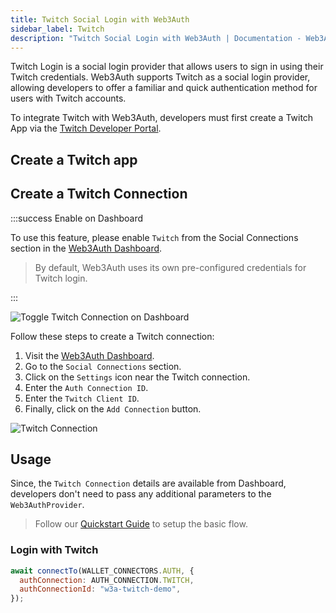 ```yaml
---
title: Twitch Social Login with Web3Auth
sidebar_label: Twitch
description: "Twitch Social Login with Web3Auth | Documentation - Web3Auth"
---
```




Twitch Login is a social login provider that allows users to sign in using their Twitch credentials.
Web3Auth supports Twitch as a social login provider, allowing developers to offer a familiar and
quick authentication method for users with Twitch accounts.

To integrate Twitch with Web3Auth, developers must first create a Twitch App via the
[Twitch Developer Portal](https://dev.twitch.tv/console/apps).

## Create a Twitch app

<SetupTwitch />

## Create a Twitch Connection

:::success Enable on Dashboard

To use this feature, please enable `Twitch` from the Social Connections section in the
[Web3Auth Dashboard](https://dashboard.web3auth.io).

> By default, Web3Auth uses its own pre-configured credentials for Twitch login.

:::

<div style={{ display: "flex", margin: "20px 0", justifyContent: "center" }}>
  <img
    src={TwitchToggle}
    style={{
      maxWidth: "800px",
      borderRadius: "8px",
      boxShadow: "0 2px 6px rgba(0, 0, 0, 0.1)",
    }}
    alt="Toggle Twitch Connection on Dashboard"
  />
</div>

Follow these steps to create a Twitch connection:

1. Visit the [Web3Auth Dashboard](https://dashboard.web3auth.io).
1. Go to the `Social Connections` section.
1. Click on the `Settings` icon near the Twitch connection.
1. Enter the `Auth Connection ID`.
1. Enter the `Twitch Client ID`.
1. Finally, click on the `Add Connection` button.

<div style={{ display: "flex", margin: "20px 0", justifyContent: "center" }}>
  <img
    src={TwitchConnection}
    style={{
      maxWidth: "600px",
      borderRadius: "8px",
      boxShadow: "0 2px 6px rgba(0, 0, 0, 0.1)",
    }}
    alt="Twitch Connection"
  />
</div>

## Usage

Since, the `Twitch Connection` details are available from Dashboard, developers don't need to pass
any additional parameters to the `Web3AuthProvider`.

> Follow our [Quickstart Guide](/quick-start) to setup the basic flow.

### Login with Twitch

```jsx
await connectTo(WALLET_CONNECTORS.AUTH, {
  authConnection: AUTH_CONNECTION.TWITCH,
  authConnectionId: "w3a-twitch-demo",
});
```
